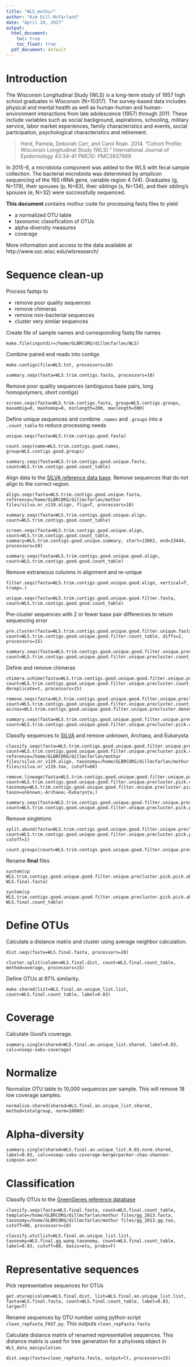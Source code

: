 ```yaml
---
title: "WLS_mothur"
author: "Kim Dill-McFarland"
date: "April 20, 2017"
output:
  html_document: 
    toc: true
    toc_float: true
  pdf_document: default
---
```

# Introduction
The Wisconsin Longitudinal Study (WLS) is a long-term study of 1957 high school graduates in Wisconsin (N=10317). The survey-based data includes physical and mental health as well as human-human and human-environment interactions from late adolescence (1957) through 2011. These include variables such as social background, aspirations, schooling, military service, labor market experiences, family characteristics and events, social participation, psychological characteristics and retirement.

> Herd, Pamela, Deborah Carr, and Carol Roan. 2014. "Cohort Profile: Wisconsin Longitudinal Study (WLS)." International Journal of Epidemiology 43:34-41 PMCID: PMC3937969

In 2015-6, a microbiota component was added to the WLS with fecal sample collection. The bacterial microbiota was determined by amplicon sequencing of the 16S rRNA gene, variable region 4 (V4). Graduates (g, N=179), their spouses (p, N=63), their siblings (s, N=134), and their sibling's spouses (e, N=32) were successfully sequenced.

**This document** contains mothur code for processing fastq files to yield

* a normalized OTU table
* taxonomic classification of OTUs
* alpha-diversity measures
* coverage

More information and access to the data available at http://www.ssc.wisc.edu/wlsresearch/

# Sequence clean-up
Process fastqs to

* remove poor quality sequences
* remove chimeras
* remove non-bacterial sequences
* cluster very similar sequences 

Create file of sample names and corresponding fastq file names
```{}
make.file(inputdir=/home/GLBRCORG/dillmcfarlan/WLS)
```

Combine paired end reads into contigs
```{}
make.contigs(file=WLS.txt, processors=10)

summary.seqs(fasta=WLS.trim.contigs.fasta, processors=10)
```

Remove poor quality sequences (ambiguous base pairs, long homopolymers, short contigs)
```{}
screen.seqs(fasta=WLS.trim.contigs.fasta, group=WLS.contigs.groups, maxambig=0, maxhomop=8, minlength=200, maxlength=500)
```

Define unique sequences and combine `.names` and `.groups` into a `.count_table` to reduce processing needs
```{}
unique.seqs(fasta=WLS.trim.contigs.good.fasta)

count.seqs(name=WLS.trim.contigs.good.names, group=WLS.contigs.good.groups)

summary.seqs(fasta=WLS.trim.contigs.good.unique.fasta, count=WLS.trim.contigs.good.count_table)
```

Align data to the [SILVA reference data base](https://www.mothur.org/wiki/Silva_reference_files). Remove sequences that do not align to the correct region.
```{}
align.seqs(fasta=WLS.trim.contigs.good.unique.fasta, reference=/home/GLBRCORG/dillmcfarlan/mothur files/silva.nr_v119.align, flip=T, processors=10)

summary.seqs(fasta=WLS.trim.contigs.good.unique.align, count=WLS.trim.contigs.good.count_table)

screen.seqs(fasta=WLS.trim.contigs.good.unique.align, count=WLS.trim.contigs.good.count_table, summary=WLS.trim.contigs.good.unique.summary, start=13862, end=23444, processors=10)

summary.seqs(fasta=WLS.trim.contigs.good.unique.good.align, count=WLS.trim.contigs.good.good.count_table)
```

Remove extraneous columns in alignment and re-unique
```{}
filter.seqs(fasta=WLS.trim.contigs.good.unique.good.align, vertical=T, trump=.)

unique.seqs(fasta=WLS.trim.contigs.good.unique.good.filter.fasta, count=WLS.trim.contigs.good.good.count_table)
```

Pre-cluster sequences with 2 or fewer base pair differences to return sequencing error
```{}
pre.cluster(fasta=WLS.trim.contigs.good.unique.good.filter.unique.fasta, count=WLS.trim.contigs.good.unique.good.filter.count_table, diffs=2, processors=15)

summary.seqs(fasta=WLS.trim.contigs.good.unique.good.filter.unique.precluster.fasta, count=WLS.trim.contigs.good.unique.good.filter.unique.precluster.count_table)
```

Define and remove chimeras
```{}
chimera.uchime(fasta=WLS.trim.contigs.good.unique.good.filter.unique.precluster.fasta, count=WLS.trim.contigs.good.unique.good.filter.unique.precluster.count_table, dereplicate=t, processors=15)

remove.seqs(fasta=WLS.trim.contigs.good.unique.good.filter.unique.precluster.fasta, count=WLS.trim.contigs.good.unique.good.filter.unique.precluster.count_table, accnos=WLS.trim.contigs.good.unique.good.filter.unique.precluster.denovo.uchime.accnos)

summary.seqs(fasta=WLS.trim.contigs.good.unique.good.filter.unique.precluster.pick.fasta, count=WLS.trim.contigs.good.unique.good.filter.unique.precluster.pick.count_table)
```

Classify sequences to [SILVA](https://www.mothur.org/wiki/Silva_reference_files) and remove unknown, Archaea, and Eukaryota
```{}
classify.seqs(fasta=WLS.trim.contigs.good.unique.good.filter.unique.precluster.pick.fasta, count=WLS.trim.contigs.good.unique.good.filter.unique.precluster.pick.count_table, reference=/home/GLBRCORG/dillmcfarlan/mothur files/silva.nr_v119.align, taxonomy=/home/GLBRCORG/dillmcfarlan/mothur files/silva.nr_v119.tax, cutoff=60)

remove.lineage(fasta=WLS.trim.contigs.good.unique.good.filter.unique.precluster.pick.fasta, count=WLS.trim.contigs.good.unique.good.filter.unique.precluster.pick.count_table, taxonomy=WLS.trim.contigs.good.unique.good.filter.unique.precluster.pick.nr_v119.wang.taxonomy, taxon=unknown;-Archaea;-Eukaryota;)

summary.seqs(fasta=WLS.trim.contigs.good.unique.good.filter.unique.precluster.pick.pick.fasta, count=WLS.trim.contigs.good.unique.good.filter.unique.precluster.pick.pick.count_table)
```

Remove singletons
```{}
split.abund(fasta=WLS.trim.contigs.good.unique.good.filter.unique.precluster.pick.pick.fasta, count=WLS.trim.contigs.good.unique.good.filter.unique.precluster.pick.pick.count_table, cutoff=1)

count.groups(count=WLS.trim.contigs.good.unique.good.filter.unique.precluster.pick.pick.abund.count_table)
```

Rename **final** files
```{}
system(cp WLS.trim.contigs.good.unique.good.filter.unique.precluster.pick.pick.abund.fasta WLS.final.fasta)

system(cp WLS.trim.contigs.good.unique.good.filter.unique.precluster.pick.pick.abund.count_table WLS.final.count_table)
```


# Define OTUs
Calculate a distance matrix and cluster using average neighbor calculation. 
```{}
dist.seqs(fasta=WLS.final.fasta, processors=20)

cluster.split(column=WLS.final.dist, count=WLS.final.count_table, method=average, processors=15)
```

Define OTUs at 97% similarity.
```{}
make.shared(list=WLS.final.an.unique_list.list, count=WLS.final.count_table, label=0.03)
```

# Coverage
Calculate Good's coverage.
```{}
summary.single(shared=WLS.final.an.unique_list.shared, label=0.03, calc=nseqs-sobs-coverage)
```

# Normalize
Normalize OTU table to 10,000 sequences per sample. This will remove 18 low coverage samples.
```{}
normalize.shared(shared=WLS.final.an.unique_list.shared, method=totalgroup, norm=10000)
```

# Alpha-diversity
```{}
summary.single(shared=WLS.final.an.unique_list.0.03.norm.shared, label=0.03, calc=nseqs-sobs-coverage-bergerparker-chao-shannon-simpson-ace)
```

# Classification
Classify OTUs to the [GreenGenes reference database](https://mothur.org/wiki/Greengenes-formatted_databases)
```{}
classify.seqs(fasta=WLS.final.fasta, count=WLS.final.count_table, template=/home/GLBRCORG/dillmcfarlan/mothur files/gg_2013.fasta, taxonomy=/home/GLBRCORG/dillmcfarlan/mothur files/gg_2013.gg.tax, cutoff=80, processors=10)

classify.otu(list=WLS.final.an.unique_list.list, taxonomy=WLS.final.gg.wang.taxonomy, count=WLS.final.count_table, label=0.03, cutoff=80, basis=otu, probs=F)
```

# Representative sequences
Pick representative sequences for OTUs
```{}
get.oturep(column=WLS.final.dist, list=WLS.final.an.unique_list.list, fasta=WLS.final.fasta, count=WLS.final.count_table, label=0.03, large=T)
```

Rename sequences by OTU number using python script `clean_repFasta_FAST.py`. This outputs `clean_repFasta.fasta`

Calculate distance matrix of renamed representative sequences. This distance matrix is used for tree generation for a phyloseq object in `WLS_data_manipulation`.
```{}
dist.seqs(fasta=clean_repFasta.fasta, output=lt, processors=15)
```
